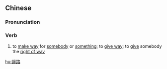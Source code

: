 ==Chinese==
{{zh-forms|s=让路}}

===Pronunciation===
{{zh-pron
|m=rànglù
|c=joeng6 lou6
|mn=qz,xm:niū-lō͘/zz:niō-lō͘
|cat=v
}}

===Verb===
{{zh-verb}}

# to [[make way]] for [[somebody]] or [[something]]; to [[give way]]; to [[give]] somebody the [[right of way]]

[[hu:讓路]]